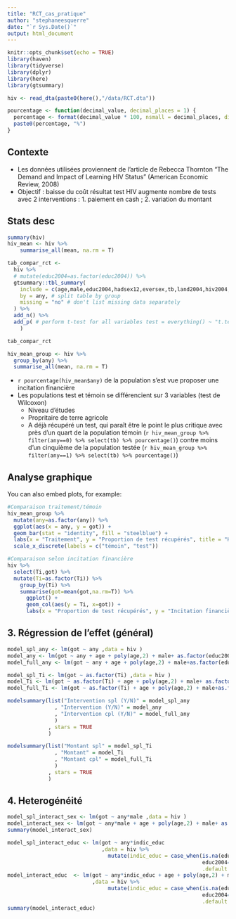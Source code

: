 ```yaml
---
title: "RCT_cas_pratique"
author: "stephaneesquerre"
date: "`r Sys.Date()`"
output: html_document
---
```


```r
knitr::opts_chunk$set(echo = TRUE)
library(haven)
library(tidyverse)
library(dplyr)
library(here)
library(gtsummary)
```

```r
hiv <- read_dta(paste0(here(),"/data/RCT.dta"))
```

```r
pourcentage <- function(decimal_value, decimal_places = 1) {
  percentage <- format(decimal_value * 100, nsmall = decimal_places, digits = decimal_places + 2, trim = TRUE, justify = "right", decimal.mark = ",", big.mark = " ")
  paste0(percentage, "%")
}
```


## Contexte

-   Les données utilisées proviennent de l'article de Rebecca Thornton "The Demand and Impact of Learning HIV Status" (American Economic Review, 2008)
-   Objectif : baisse du coût résultat test HIV augmente nombre de tests avec 2 interventions : 1. paiement en cash ; 2. variation du montant

## Stats desc

```r
summary(hiv)
hiv_mean <- hiv %>%
    summarise_all(mean, na.rm = T)

```

```r
tab_compar_rct <-
  hiv %>% 
  # mutate(educ2004=as.factor(educ2004)) %>% 
  gtsummary::tbl_summary(
    include = c(age,male,educ2004,hadsex12,eversex,tb,land2004,hiv2004, got),
    by = any, # split table by group
    missing = "no" # don't list missing data separately
  ) %>%
  add_n() %>% 
  add_p( # perform t-test for all variables test = everything() ~ "t.test"
    )

tab_compar_rct

hiv_mean_group <- hiv %>%
  group_by(any) %>% 
  summarise_all(mean, na.rm = T)
```
-   `r pourcentage(hiv_mean$any)` de la population s'est vue proposer une incitation financière
- Les populations test et témoin se différencient sur 3 variables (test de Wilcoxon)
  - Niveau d'études
  - Propritaire de terre agricole
  - A déjà récupéré un test, qui paraît être le point le plus critique avec près d'un quart de la population témoin (`r hiv_mean_group %>% filter(any==0) %>% select(tb) %>% pourcentage()`) contre moins d'un cinquième de la population testée (`r hiv_mean_group %>% filter(any==1) %>% select(tb) %>% pourcentage()`)

## Analyse graphique

You can also embed plots, for example:

```r
#Comparaison traitement/témoin
hiv_mean_group %>% 
  mutate(any=as.factor(any)) %>% 
  ggplot(aes(x = any, y = got)) +
  geom_bar(stat = "identity", fill = "steelblue") +
  labs(x = "Traitement", y = "Proportion de test récupérés", title = "Histogramme de la proportion hiv par traitement") +
  scale_x_discrete(labels = c("témoin", "test"))

#Comparaison selon incitation financière
hiv %>% 
  select(Ti,got) %>% 
  mutate(Ti=as.factor(Ti)) %>% 
    group_by(Ti) %>% 
    summarise(got=mean(got,na.rm=T)) %>% 
      ggplot() + 
      geom_col(aes(y = Ti, x=got)) +
      labs(x = "Proportion de test récupérés", y = "Incitation financière", title = "Impact du montant des incitations sur les tests HIV réalisés")
```

## 3. Régression de l'effet (général)

```r
model_spl_any <- lm(got ~ any ,data = hiv )
model_any <- lm(got ~ any + age + poly(age,2) + male+ as.factor(educ2004)+eversex+tb+land2004+hiv2004,data = hiv ) #moins hadsex12
model_full_any <- lm(got ~ any + age + poly(age,2) + male+as.factor(educ2004)+hadsex12+eversex+tb+land2004+hiv2004,data = hiv )

model_spl_Ti <- lm(got ~ as.factor(Ti) ,data = hiv )
model_Ti <- lm(got ~ as.factor(Ti) + age + poly(age,2) + male+ as.factor(educ2004)+eversex+tb+land2004+hiv2004,data = hiv )
model_full_Ti <- lm(got ~ as.factor(Ti) + age + poly(age,2) + male+as.factor(educ2004)+hadsex12+eversex+tb+land2004+hiv2004,data = hiv )

```

```r
modelsummary(list("Intervention spl (Y/N)" = model_spl_any
               , "Intervention (Y/N)" = model_any
               , "Intervention cpl (Y/N)" = model_full_any
               )
             , stars = TRUE
             )

modelsummary(list("Montant spl" = model_spl_Ti
               , "Montant" = model_Ti
               , "Montant cpl" = model_full_Ti
               )
             , stars = TRUE
             )

```


## 4. Heterogénéité

```r
model_spl_interact_sex <- lm(got ~ any*male ,data = hiv )
model_interact_sex <- lm(got ~ any*male + age + poly(age,2) + male+ as.factor(educ2004)+eversex+tb+land2004+hiv2004,data = hiv ) #moins hadsex12
summary(model_interact_sex)

model_spl_interact_educ <- lm(got ~ any*indic_educ 
                              ,data = hiv %>% 
                                mutate(indic_educ = case_when(is.na(educ2004)  ~ NA,
                                                              educ2004==0  ~ 0,
                                                              .default = 1)))
model_interact_educ  <- lm(got ~ any*indic_educ + age + poly(age,2) + male+ +eversex+tb+land2004+hiv2004
                           ,data = hiv %>% 
                                mutate(indic_educ = case_when(is.na(educ2004)  ~ NA,
                                                              educ2004==0  ~ 0,
                                                              .default = 1)))
summary(model_interact_educ)

```

